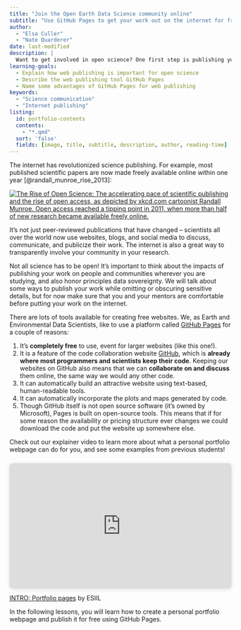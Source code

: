 ```yaml
---
title: "Join the Open Earth Data Science community online"
subtitle: "Use GitHub Pages to get your work out on the internet for free"
author:
  - "Elsa Culler"
  - "Nate Quarderer"
date: last-modified
description: |
  Want to get involved in open science? One first step is publishing your work on the internet.
learning-goals:
  - Explain how web publishing is important for open science
  - Describe the web publishing tool GitHub Pages
  - Name some advantages of GitHub Pages for web publishing
keywords:
  - "Science communication"
  - "Internet publishing"
listing:
  id: portfolio-contents
  contents: 
    - "*.qmd"
  sort: 'false'
  fields: [image, title, subtitle, description, author, reading-time]
---
```


The internet has revolutionized science publishing. For example, most published scientific papers are now made freely available online within one year [@randall_munroe_rise_2013]:

[![The Rise of Open Science: The accelerating pace of scientific publishing and the rise of open access, as depicted by xkcd.com cartoonist Randall Munroe. Open access reached a tipping point in 2011, when more than half of new research became available freely online.](https://www.explainxkcd.com/wiki/images/4/48/the_rise_of_open_access.jpg)](https://www.science.org/doi/epdf/10.1126/science.342.6154.58)

It's not just peer-reviewed publications that have changed -- scientists all over the world now use websites, blogs, and social media to discuss, communicate, and publicize their work. The internet is also a great way to transparently involve your community in your research.

::: {.callout-important}
Not all science has to be open! It's important to think about the impacts of publishing your work on people and communities wherever you are studying, and also honor principles data sovereignty. We will talk about some ways to publish your work while omitting or obscuring sensitive details, but for now make sure that you and your mentors are comfortable before putting your work on the internet.
:::

There are lots of tools available for creating free websites. We, as Earth and Environmental Data Scientists, like to use a platform called [GitHub Pages](https://pages.github.com/) for a couple of reasons:

  1. It's **completely free** to use, event for larger websites (like this one!).
  2. It is a feature of the code collaboration website [GitHub](https://github.com/), which is **already where most programmers and scientists keep their code**. Keeping our websites on GitHub also means that we can **collaborate on and discuss** them online, the same way we would any other code.
  3. It can automatically build an attractive website using text-based, human-readable tools.
  4. It can automatically incorporate the plots and maps generated by code.
  5. Though GitHub itself is not open source software (it's owned by Microsoft), Pages is built on open-source tools. This means that if for some reason the availability or pricing structure ever changes we could download the code and put the website up somewhere else.

Check out our explainer video to learn more about what a personal portfolio webpage can do for you, and see some examples from previous students!

::: {.callout}

<div style="position: relative; width: 100%; height: 0; padding-top: 56.2500%;
 padding-bottom: 0; box-shadow: 0 2px 8px 0 rgba(63,69,81,0.16); margin-top: 1.6em; margin-bottom: 0.9em; overflow: hidden;
 border-radius: 8px; will-change: transform;">
  <iframe loading="lazy" style="position: absolute; width: 100%; height: 100%; top: 0; left: 0; border: none; padding: 0;margin: 0;"
    src="https:&#x2F;&#x2F;www.canva.com&#x2F;design&#x2F;DAGBkZySSkY&#x2F;UgXPg_ZoJ54T-knLge8QDQ&#x2F;watch?embed" allowfullscreen="allowfullscreen" allow="fullscreen">
  </iframe>
</div>
<a href="https:&#x2F;&#x2F;www.canva.com&#x2F;design&#x2F;DAGBkZySSkY&#x2F;UgXPg_ZoJ54T-knLge8QDQ&#x2F;watch?utm_content=DAGBkZySSkY&amp;utm_campaign=designshare&amp;utm_medium=embeds&amp;utm_source=link" target="_blank" rel="noopener">INTRO: Portfolio pages</a> by ESIIL
:::

In the following lessons, you will learn how to create a personal portfolio webpage and publish it for free using GitHub Pages. 

::: {#portfolio-contents}
:::